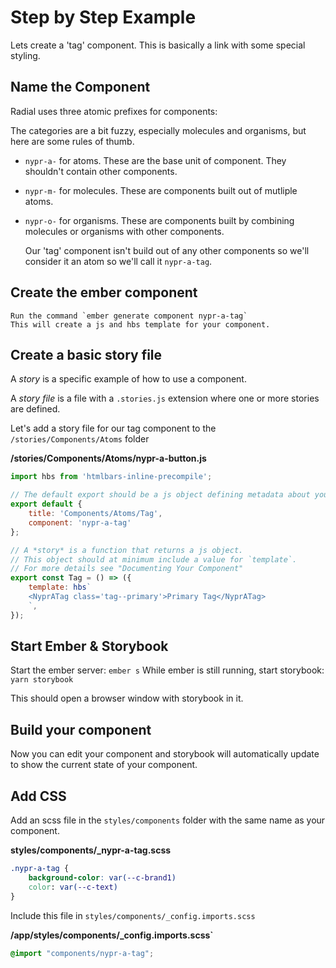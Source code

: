 
<Meta title="For Developers/Component Tutorial" />

# Step by Step Example

Lets create a 'tag' component. This is basically a link with some special styling.

## Name the Component

Radial uses three atomic prefixes for components:

  The categories are a bit fuzzy, especially molecules and organisms, but here are some rules of thumb.

- `nypr-a-` for atoms. These are the base unit of component. They shouldn't contain other components.
- `nypr-m-` for molecules. These are components built out of mutliple atoms.
- `nypr-o-` for organisms. These are components built by combining molecules or organisms with other components.

  Our 'tag' component isn't build out of any other components so we'll consider it an atom so we'll call it `nypr-a-tag`.

## Create the ember component
	Run the command `ember generate component nypr-a-tag`
	This will create a js and hbs template for your component.



## Create a basic story file

A *story* is a specific example of how to use a component.

A *story file* is a file with a `.stories.js` extension where one or more stories are defined.

Let's add a story file for our tag component to the `/stories/Components/Atoms` folder

**/stories/Components/Atoms/nypr-a-button.js**
```js
import hbs from 'htmlbars-inline-precompile';

// The default export should be a js object defining metadata about your component.
export default {
    title: 'Components/Atoms/Tag',
    component: 'nypr-a-tag'
};

// A *story* is a function that returns a js object.
// This object should at minimum include a value for `template`.
// For more details see "Documenting Your Component"
export const Tag = () => ({
    template: hbs`
    <NyprATag class='tag--primary'>Primary Tag</NyprATag>
    `,
});
```

## Start Ember & Storybook

Start the ember server: `ember s`
While ember is still running, start storybook: `yarn storybook`

This should open a browser window with storybook in it.

## Build your component

Now you can edit your component and storybook will automatically update to show the current state of your component.

## Add CSS

Add an scss file in the `styles/components` folder with the same name as your component. 


**styles/components/_nypr-a-tag.scss**
```css
.nypr-a-tag {
    background-color: var(--c-brand1)
    color: var(--c-text)
}
```

Include this file in `styles/components/_config.imports.scss`

**/app/styles/components/_config.imports.scss`**
```scss
@import "components/nypr-a-tag";
```

